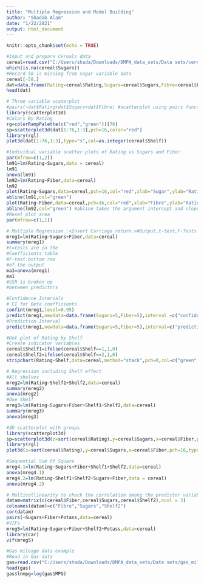 ---
title: "Multiple Regression and Model Building"
author: "Shadab Alam"
date: "1/22/2021"
output: html_document
---

```{r setup, include=FALSE}
knitr::opts_chunk$set(echo = TRUE)
```

```{r}
#Input and prepare Cereals data
cereal=read.csv("C:/Users/shada/Downloads/DMPA_data_sets/Data sets/cereals.csv",stringsAsFactors = TRUE,header = TRUE)
which(is.na(cereal$Sugars))
#Record 58 is missing from sugar variable data
cereal[-58,]
dat=data.frame(Rating=cereal$Rating,Sugars=cereal$Sugars,Fibre=cereal$Fiber)
head(dat)
```

```{r}
# Three variable scaterplot 
#pairs(~dat$Rating+dat$Sugars+dat$Fibre) #scatterplot using pairs function
library(scatterplot3d)
#Colors By Rating
rg=colorRampPalette(c("red","green"))(76)
sp=scatterplot3d(dat[1:76,1:3],pch=16,color="red")
library(rgl)
plot3d(dat[1:76,1:3],type="s",col=as.integer(cereal$Shelf))

```

```{r}
#Individual variable scatter plots of Rating vs Sugars and Fiber
par(mfrow=c(1,2))
lm91=lm(Rating~Sugars,data = cereal)
lm91
anova(lm91)
lm92=lm(Rating~Fiber,data=cereal)
lm92
plot(Rating~Sugars,data=cereal,pch=16,col="red",xlab="Sugar",ylab="Rating")
abline(lm91,col="green")
plot(Rating~Fiber,data=cereal,pch=16,col="red",xlab="Fibre",ylab="Rating")
abline(lm92,col="green") #abline takes the argument intercept and slope from the linear regression model result and draws a straight based on the intercept and slope .
#Reset plot area
par(mfrow=c(1,1))

```

```{r}
# Multiple Regression :<Insert Carriage return.>#Output,t-test,F-Tests
mreg1=lm(Rating~Sugars+Fiber,data=cereal)
summary(mreg1)
#t=tests are in the
#Coefficients table
#F-test:bottom row
#of the output
ma1=anova(mreg1)
ma1
#SSR is broken up
#between predictors
```

```{r}
#Confidence Intervals
# CI for Beta coefficients 
confint(mreg1,level=0.95)
predict(mreg1,newdata=data.frame(Sugars=5,Fiber=5),interval =c("confidence"))
#Prediction Interval
predict(mreg1,newdata=data.frame(Sugars=5,Fiber=5),interval=c("prediction"))

```

```{r}
#Dot plot of Rating by Shelf
#Create indicator variables
cereal$Shelf1=ifelse(cereal$Shelf==1,1,0)
cereal$Shelf2=ifelse(cereal$Shelf==2,1,0)
stripchart(Rating~Shelf,data=cereal,method="stack",pch=0,col=c("green","blue","red"),main="Rating by shelf",offset=0.5,ylab="Shelf")
```

```{r}
# Regression including Shelf effect
#All shelves
mreg2=lm(Rating~Shelf1+Shelf2,data=cereal)
summary(mreg2)
anova(mreg2)
#One Shelf 
mreg3=lm(Rating~Sugars+Fiber+Shelf1+Shelf2,data=cereal)
summary(mreg3)
anova(mreg3)

```

```{r}
#3D scatterplot with groups
library(scatterplot3d)
sp=scatterplot3d(z=sort(cereal$Rating),y=cereal$Sugars,x=cereal$Fiber,pch=16,xlab="Fiber",ylab="Sugars",zlab="Rating",main="3D Scatterplot")
library(rgl)
plot3d(z=sort(cereal$Rating),y=cereal$Sugars,x=cereal$Fiber,pch=16,type="s",col=as.integer(cereal$Shelf))
```


```{r}
#Sequential Sum Of Square
mreg4.1=lm(Rating~Sugars+Fiber+Shelf1+Shelf2,data=cereal)
anova(mreg4.1)
mreg4.2=lm(Rating~Shelf1+Shelf2+Sugars+Fiber,data = cereal)
anova(mreg4.2)
```

```{r}
# Multicollinearity to check the correlation among the predictor variables
datam=matrix(c(cereal$Fiber,cereal$Sugars,cereal$Shelf2),ncol = 3)
colnames(datam)=c("Fibre","Sugars","Shelf2")
cor(datam)
pairs(~Sugars+Fiber+Potass,data=cereal)
#VIFs
mreg5=lm(Rating~Sugars+Fiber+Shelf2+Potass,data=cereal)
library(car)
vif(mreg5)
```

```{r}
#Gas mileage data example
#Read in Gas data
gas=read.csv("C:/Users/shada/Downloads/DMPA_data_sets/Data sets/gas_mileage.txt",stringsAsFactors = TRUE,header = TRUE)
head(gas)
gas$lnmpg=log(gas$MPG)
```



